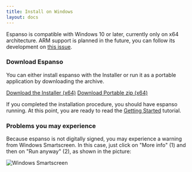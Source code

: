 ```yaml
---
title: Install on Windows
layout: docs
---
```

Espanso is compatible with Windows 10 or later, currently only on x64 architecture. ARM support is planned in the future, you can follow its development on [this issue](https://github.com/federico-terzi/espanso/issues/290).

### Download Espanso

You can either install espanso with the Installer or run it as a portable application by downloading the archive.


<div className="">
<a className="btn btn-lg mybtn mb-4" href={siteConfig.customFields.WIN_INSTALLER_DOWNLOAD_URL} role="button">Download the Installer (x64)</a>
<a className="btn btn-lg mybtn mb-4" href={siteConfig.customFields.WIN_PORTABLE_DOWNLOAD_URL} role="button">Download Portable zip (x64)</a>
</div>

If you completed the installation procedure, you should have espanso running. At this point, you are ready to read the [Getting Started](/docs/get-started/) tutorial.

### Problems you may experience

Because espanso is not digitally signed, you may experience a warning from
Windows Smartscreen. In this case, just click on "More info" (1) and then
on "Run anyway" (2), as shown in the picture:

![Windows Smartscreen](/img/docs/windows-smartscreen.png)